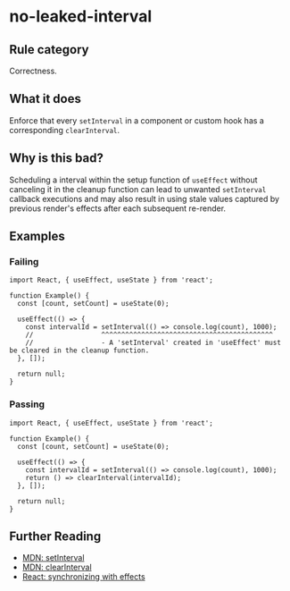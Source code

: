 # no-leaked-interval

## Rule category

Correctness.

## What it does

Enforce that every `setInterval` in a component or custom hook has a corresponding `clearInterval`.

## Why is this bad?

Scheduling a interval within the setup function of `useEffect` without canceling it in the cleanup function can lead to unwanted `setInterval` callback executions and may also result in using stale values captured by previous render's effects after each subsequent re-render.

## Examples

### Failing

```tsx
import React, { useEffect, useState } from 'react';

function Example() {
  const [count, setCount] = useState(0);

  useEffect(() => {
    const intervalId = setInterval(() => console.log(count), 1000);
    //                 ^^^^^^^^^^^^^^^^^^^^^^^^^^^^^^^^^^^^^^^^^^^
    //                 - A 'setInterval' created in 'useEffect' must be cleared in the cleanup function.
  }, []);

  return null;
}
```

### Passing

```tsx
import React, { useEffect, useState } from 'react';

function Example() {
  const [count, setCount] = useState(0);

  useEffect(() => {
    const intervalId = setInterval(() => console.log(count), 1000);
    return () => clearInterval(intervalId);
  }, []);

  return null;
}
```

## Further Reading

- [MDN: setInterval](https://developer.mozilla.org/en-US/docs/Web/API/setInterval)
- [MDN: clearInterval](https://developer.mozilla.org/en-US/docs/Web/API/clearInterval)
- [React: synchronizing with effects](https://react.dev/learn/synchronizing-with-effects#putting-it-all-together)
